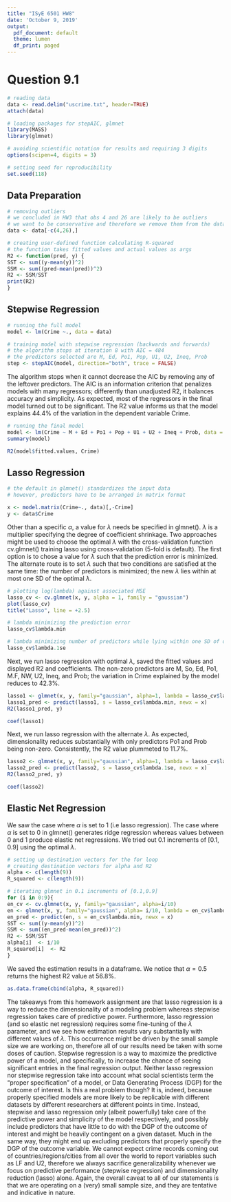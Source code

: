 ```yaml
---
title: "ISyE 6501 HW8"
date: 'October 9, 2019'
output:
  pdf_document: default
  theme: lumen
  df_print: paged
---
```


# Question 9.1

```r

# reading data
data <- read.delim("uscrime.txt", header=TRUE)
attach(data)

# loading packages for stepAIC, glmnet
library(MASS)
library(glmnet)

# avoiding scientific notation for results and requiring 3 digits
options(scipen=4, digits = 3)

# setting seed for reproducibility
set.seed(118)
```

## Data Preparation
```r
# removing outliers
# we concluded in HW3 that obs 4 and 26 are likely to be outliers
# we want to be conservative and therefore we remove them from the data
data <- data[-c(4,26),]

# creating user-defined function calculating R-squared
# the function takes fitted values and actual values as args
R2 <- function(pred, y) {
SST <- sum((y-mean(y))^2)
SSM <- sum((pred-mean(pred))^2)
R2 <- SSM/SST
print(R2)
}
```


## Stepwise Regression
```r
# running the full model
model <- lm(Crime ~., data = data)

# training model with stepwise regression (backwards and forwards)
# the algorithm stops at iteration 8 with AIC = 484
# the predictors selected are M, Ed, Po1, Pop, U1, U2, Ineq, Prob
step <- stepAIC(model, direction="both", trace = FALSE)
```

The algorithm stops when it cannot decrease the AIC by removing any of the leftover predictors. The AIC is an information criterion that penalizes models with many regressors; differently than unadjusted R2, it balances accuracy and simplicity. As expected, most of the regressors in the final model turned out to be significant. The R2 value informs us that the model explains 44.4% of the variation in the dependent variable Crime.

```r
# running the final model
model <- lm(Crime ~ M + Ed + Po1 + Pop + U1 + U2 + Ineq + Prob, data = data)
summary(model)
```


```r
R2(model$fitted.values, Crime)
```

## Lasso Regression
```r
# the default in glmnet() standardizes the input data
# however, predictors have to be arranged in matrix format

x <- model.matrix(Crime~., data)[,-Crime]
y <- data$Crime
```

Other than a specific $\alpha$, a value for $\lambda$ needs be specified in glmnet(). $\lambda$ is a multiplier specifying the degree of coefficient shrinkage. Two approaches might be used to choose the optimal $\lambda$ with the cross-validation function cv.glmnet() training lasso using cross-validation (5-fold is default). The first option is to chose a value for $\lambda$ such that the prediction error is minimized. The alternate route is to set $\lambda$ such that two conditions are satisfied at the same time: \textit{i)} the number of predictors is minimized; \textit{ii)} the new $\lambda$ lies within at most one SD of the optimal $\lambda$.

```r
# plotting log(lambda) against associated MSE
lasso_cv <- cv.glmnet(x, y, alpha = 1, family = "gaussian")
plot(lasso_cv)
title("Lasso", line = +2.5)
```


```r
# lambda minimizing the prediction error
lasso_cv$lambda.min
```

```r
# lambda minimizing number of predictors while lying within one SD of optimal lambda
lasso_cv$lambda.1se
```

Next, we run lasso regression with optimal $\lambda$, saved the fitted values and displayed R2 and coefficients. The non-zero predictors are M, So, Ed, Po1, M.F, NW, U2, Ineq, and Prob; the variation in Crime explained by the model reduces to 42.3\%.

```r
lasso1 <- glmnet(x, y, family="gaussian", alpha=1, lambda = lasso_cv$lambda.min)
lasso1_pred <- predict(lasso1, s = lasso_cv$lambda.min, newx = x)
R2(lasso1_pred, y)
```

```r
coef(lasso1)
```

Next, we run lasso regression with the alternate $\lambda$. As expected, dimensionality reduces substantially with only predictors Po1 and Prob being non-zero. Consistently, the R2 value plummeted to 11.7\%.

```r
lasso2 <- glmnet(x, y, family="gaussian", alpha=1, lambda = lasso_cv$lambda.1se)
lasso2_pred <- predict(lasso2, s = lasso_cv$lambda.1se, newx = x)
R2(lasso2_pred, y)
```
```r
coef(lasso2)
```

## Elastic Net Regression
We saw the case where $\alpha$ is set to 1 (i.e lasso regression). The case where $\alpha$ is set to 0 in glmnet() generates ridge regression whereas values between 0 and 1 produce elastic net regressions. We tried out 0.1 increments of $[0.1,0.9]$ using the optimal $\lambda$.
```r
# setting up destination vectors for the for loop
# creating destination vectors for alpha and R2
alpha <- c(length(9)) 
R_squared <- c(length(9))
```

```r
# iterating glmnet in 0.1 increments of [0.1,0.9]
for (i in 0:9){
en_cv <- cv.glmnet(x, y, family="gaussian", alpha=i/10)
en <- glmnet(x, y, family="gaussian", alpha= i/10, lambda = en_cv$lambda.min)
en_pred <- predict(en, s = en_cv$lambda.min, newx = x)
SST <- sum((y-mean(y))^2)
SSM <- sum((en_pred-mean(en_pred))^2)
R2 <- SSM/SST
alpha[i]  <- i/10
R_squared[i]  <- R2
}
```

We saved the estimation results in a dataframe. We notice that $\alpha = 0.5$ returns the highest R2 value at 56.8\%.

```r
as.data.frame(cbind(alpha, R_squared))
```

The takeawys from this homework assignment are that lasso regression is a way to reduce the dimensionality of a modeling problem whereas stepwise regression takes care of predictive power. Furthermore, lasso regression (and so elastic net regression) requires some fine-tuning of the $\lambda$ parameter, and we see how estimation results vary substantially with different values of $\lambda$. This occurrence might be driven by the small sample size we are working on, therefore all of our results need be taken with some doses of caution.
Stepwise regression is a way to maximize the predictive power of a model, and specifically, to increase the chance of seeing significant entries in the final regression output. Neither lasso regression nor stepwise regression take into account what social scientists term the "proper specification" of a model, or Data Generating Process (DGP) for the outcome of interest. Is this a real problem though? It is, indeed, because properly specified models are more likely to be replicable with different datasets by different researchers at different points in time. Instead, stepwise and lasso regression only (albeit powerfully) take care of the predictive power and simplicity of the model respectively, and possibly include predictors that have little to do with the DGP of the outcome of interest and might be heavily contingent on a given dataset. Much in the same way, they might end up excluding predictors that properly specify the DGP of the outcome variable. We cannot expect crime records coming out of countries/regions/cities from all over the world to report variables such as LF and U2, therefore we always sacrifice generalizability whenever we focus on predictive performance (stepwise regression) and dimensionality reduction (lasso) alone.
Again, the overall caveat to all of our statements is that we are operating on a (very) small sample size, and they are tentative and indicative in nature.